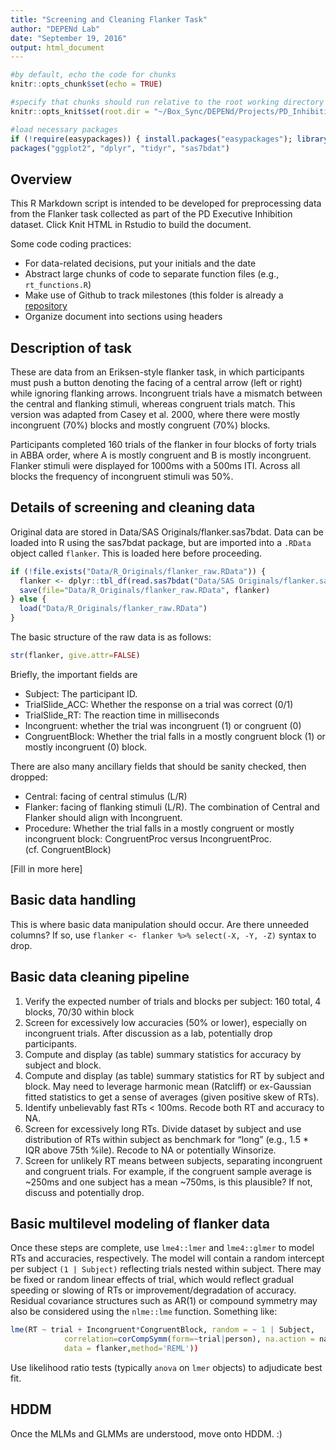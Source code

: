 ```yaml
---
title: "Screening and Cleaning Flanker Task"
author: "DEPENd Lab"
date: "September 19, 2016"
output: html_document
---
```


```r
#by default, echo the code for chunks
knitr::opts_chunk$set(echo = TRUE)

#specify that chunks should run relative to the root working directory (may need to be changed per user)
knitr::opts_knit$set(root.dir = "~/Box_Sync/DEPENd/Projects/PD_Inhibition_DDM")

#load necessary packages
if (!require(easypackages)) { install.packages("easypackages"); library(easypackages) }
packages("ggplot2", "dplyr", "tidyr", "sas7bdat")
```

## Overview

This R Markdown script is intended to be developed for preprocessing data from the Flanker task collected as part of the PD Executive Inhibition dataset. Click Knit HTML in Rstudio to build the document.

Some code coding practices:

* For data-related decisions, put your initials and the date
* Abstract large chunks of code to separate function files (e.g., `rt_functions.R`)
* Make use of Github to track milestones (this folder is already a [repository](https://github.com/PennStateDEPENdLab/PD_Inhibition_DDM)
* Organize document into sections using headers

## Description of task

These are data from an Eriksen-style flanker task, in which participants must push a button denoting the facing of a central arrow (left or right) while ignoring flanking arrows. Incongruent trials have a mismatch between the central and flanking stimuli, whereas congruent trials match. This version was adapted from Casey et al. 2000, where there were mostly incongruent (70%) blocks and mostly congruent (70%) blocks.

Participants completed 160 trials of the flanker in four blocks of forty trials in ABBA order, where A is mostly congruent and B is mostly incongruent. Flanker stimuli were displayed for 1000ms with a 500ms ITI. Across all blocks the frequency of incongruent stimuli was 50%.

## Details of screening and cleaning data

Original data are stored in Data/SAS Originals/flanker.sas7bdat. Data can be loaded into R using the sas7bdat package, but are imported into a `.RData` object called `flanker`. This is loaded here before proceeding.

```r
if (!file.exists("Data/R_Originals/flanker_raw.RData")) {
  flanker <- dplyr::tbl_df(read.sas7bdat("Data/SAS Originals/flanker.sas7bdat"))
  save(file="Data/R_Originals/flanker_raw.RData", flanker)
} else {
  load("Data/R_Originals/flanker_raw.RData")
}
```

The basic structure of the raw data is as follows:

```r
str(flanker, give.attr=FALSE)
```

Briefly, the important fields are

* Subject: The participant ID.
* TrialSlide_ACC: Whether the response on a trial was correct (0/1)
* TrialSlide_RT: The reaction time in milliseconds
* Incongruent: whether the trial was incongruent (1) or congruent (0)
* CongruentBlock: Whether the trial falls in a mostly congruent block (1) or mostly incongruent (0) block.

There are also many ancillary fields that should be sanity checked, then dropped:

* Central: facing of central stimulus (L/R)
* Flanker: facing of flanking stimuli (L/R). The combination of Central and Flanker should align with Incongruent.
* Procedure: Whether the trial falls in a mostly congruent or mostly incongruent block: CongruentProc versus IncongruentProc. (cf. CongruentBlock)

[Fill in more here]

## Basic data handling

This is where basic data manipulation should occur. Are there unneeded columns?
If so, use `flanker <- flanker %>% select(-X, -Y, -Z)` syntax to drop.

## Basic data cleaning pipeline

1. Verify the expected number of trials and blocks per subject: 160 total, 4 blocks, 70/30 within block
2. Screen for excessively low accuracies (50% or lower), especially on incongruent trials. After discussion as a lab, potentially drop participants.
3. Compute and display (as table) summary statistics for accuracy by subject and block.
4. Compute and display (as table) summary statistics for RT by subject and block. May need to leverage harmonic mean (Ratcliff) or ex-Gaussian fitted statistics to get a sense of averages (given positive skew of RTs).
5. Identify unbelievably fast RTs < 100ms. Recode both RT and accuracy to NA.
6. Screen for excessively long RTs. Divide dataset by subject and use distribution of RTs within subject as benchmark for "long" (e.g., 1.5 * IQR above 75th %ile). Recode to NA or potentially Winsorize.
7. Screen for unlikely RT means between subjects, separating incongruent and congruent trials. For example, if the congruent sample average is ~250ms and one subject has a mean ~750ms, is this plausible? If not, discuss and potentially drop.

## Basic multilevel modeling of flanker data

Once these steps are complete, use `lme4::lmer` and `lme4::glmer` to model RTs and accuracies, respectively. The model will contain a random intercept per subject `(1 | Subject)` reflecting trials nested within subject. There may be fixed or random linear effects of trial, which would reflect gradual speeding or slowing of RTs or improvement/degradation of accuracy. Residual covariance structures such as AR(1) or compound symmetry may also be considered using the `nlme::lme` function. Something like:

```r
lme(RT ~ trial + Incongruent*CongruentBlock, random = ~ 1 | Subject,
            correlation=corCompSymm(form=~trial|person), na.action = na.exclude, 
            data = flanker,method='REML'))
```

Use likelihood ratio tests (typically `anova` on `lmer` objects) to adjudicate best fit.

## HDDM

Once the MLMs and GLMMs are understood, move onto HDDM. :)